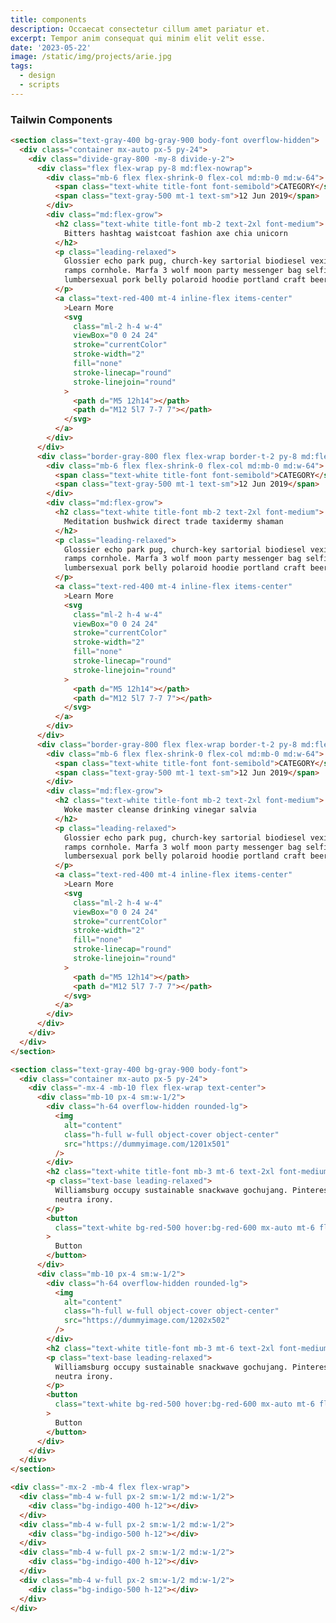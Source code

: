 ```yaml
---
title: components
description: Occaecat consectetur cillum amet pariatur et.
excerpt: Tempor anim consequat qui minim elit velit esse.
date: '2023-05-22'
image: /static/img/projects/arie.jpg
tags:
  - design
  - scripts
---
```


### Tailwin Components

<Space />

```html
<section class="text-gray-400 bg-gray-900 body-font overflow-hidden">
  <div class="container mx-auto px-5 py-24">
    <div class="divide-gray-800 -my-8 divide-y-2">
      <div class="flex flex-wrap py-8 md:flex-nowrap">
        <div class="mb-6 flex flex-shrink-0 flex-col md:mb-0 md:w-64">
          <span class="text-white title-font font-semibold">CATEGORY</span>
          <span class="text-gray-500 mt-1 text-sm">12 Jun 2019</span>
        </div>
        <div class="md:flex-grow">
          <h2 class="text-white title-font mb-2 text-2xl font-medium">
            Bitters hashtag waistcoat fashion axe chia unicorn
          </h2>
          <p class="leading-relaxed">
            Glossier echo park pug, church-key sartorial biodiesel vexillologist pop-up snackwave
            ramps cornhole. Marfa 3 wolf moon party messenger bag selfies, poke vaporware kombucha
            lumbersexual pork belly polaroid hoodie portland craft beer.
          </p>
          <a class="text-red-400 mt-4 inline-flex items-center"
            >Learn More
            <svg
              class="ml-2 h-4 w-4"
              viewBox="0 0 24 24"
              stroke="currentColor"
              stroke-width="2"
              fill="none"
              stroke-linecap="round"
              stroke-linejoin="round"
            >
              <path d="M5 12h14"></path>
              <path d="M12 5l7 7-7 7"></path>
            </svg>
          </a>
        </div>
      </div>
      <div class="border-gray-800 flex flex-wrap border-t-2 py-8 md:flex-nowrap">
        <div class="mb-6 flex flex-shrink-0 flex-col md:mb-0 md:w-64">
          <span class="text-white title-font font-semibold">CATEGORY</span>
          <span class="text-gray-500 mt-1 text-sm">12 Jun 2019</span>
        </div>
        <div class="md:flex-grow">
          <h2 class="text-white title-font mb-2 text-2xl font-medium">
            Meditation bushwick direct trade taxidermy shaman
          </h2>
          <p class="leading-relaxed">
            Glossier echo park pug, church-key sartorial biodiesel vexillologist pop-up snackwave
            ramps cornhole. Marfa 3 wolf moon party messenger bag selfies, poke vaporware kombucha
            lumbersexual pork belly polaroid hoodie portland craft beer.
          </p>
          <a class="text-red-400 mt-4 inline-flex items-center"
            >Learn More
            <svg
              class="ml-2 h-4 w-4"
              viewBox="0 0 24 24"
              stroke="currentColor"
              stroke-width="2"
              fill="none"
              stroke-linecap="round"
              stroke-linejoin="round"
            >
              <path d="M5 12h14"></path>
              <path d="M12 5l7 7-7 7"></path>
            </svg>
          </a>
        </div>
      </div>
      <div class="border-gray-800 flex flex-wrap border-t-2 py-8 md:flex-nowrap">
        <div class="mb-6 flex flex-shrink-0 flex-col md:mb-0 md:w-64">
          <span class="text-white title-font font-semibold">CATEGORY</span>
          <span class="text-gray-500 mt-1 text-sm">12 Jun 2019</span>
        </div>
        <div class="md:flex-grow">
          <h2 class="text-white title-font mb-2 text-2xl font-medium">
            Woke master cleanse drinking vinegar salvia
          </h2>
          <p class="leading-relaxed">
            Glossier echo park pug, church-key sartorial biodiesel vexillologist pop-up snackwave
            ramps cornhole. Marfa 3 wolf moon party messenger bag selfies, poke vaporware kombucha
            lumbersexual pork belly polaroid hoodie portland craft beer.
          </p>
          <a class="text-red-400 mt-4 inline-flex items-center"
            >Learn More
            <svg
              class="ml-2 h-4 w-4"
              viewBox="0 0 24 24"
              stroke="currentColor"
              stroke-width="2"
              fill="none"
              stroke-linecap="round"
              stroke-linejoin="round"
            >
              <path d="M5 12h14"></path>
              <path d="M12 5l7 7-7 7"></path>
            </svg>
          </a>
        </div>
      </div>
    </div>
  </div>
</section>
```

<Space />

```html
<section class="text-gray-400 bg-gray-900 body-font">
  <div class="container mx-auto px-5 py-24">
    <div class="-mx-4 -mb-10 flex flex-wrap text-center">
      <div class="mb-10 px-4 sm:w-1/2">
        <div class="h-64 overflow-hidden rounded-lg">
          <img
            alt="content"
            class="h-full w-full object-cover object-center"
            src="https://dummyimage.com/1201x501"
          />
        </div>
        <h2 class="text-white title-font mb-3 mt-6 text-2xl font-medium">Buy YouTube Videos</h2>
        <p class="text-base leading-relaxed">
          Williamsburg occupy sustainable snackwave gochujang. Pinterest cornhole brunch, slow-carb
          neutra irony.
        </p>
        <button
          class="text-white bg-red-500 hover:bg-red-600 mx-auto mt-6 flex rounded border-0 px-5 py-2 focus:outline-none"
        >
          Button
        </button>
      </div>
      <div class="mb-10 px-4 sm:w-1/2">
        <div class="h-64 overflow-hidden rounded-lg">
          <img
            alt="content"
            class="h-full w-full object-cover object-center"
            src="https://dummyimage.com/1202x502"
          />
        </div>
        <h2 class="text-white title-font mb-3 mt-6 text-2xl font-medium">The Catalyzer</h2>
        <p class="text-base leading-relaxed">
          Williamsburg occupy sustainable snackwave gochujang. Pinterest cornhole brunch, slow-carb
          neutra irony.
        </p>
        <button
          class="text-white bg-red-500 hover:bg-red-600 mx-auto mt-6 flex rounded border-0 px-5 py-2 focus:outline-none"
        >
          Button
        </button>
      </div>
    </div>
  </div>
</section>
```

<Space />

```html
<div class="-mx-2 -mb-4 flex flex-wrap">
  <div class="mb-4 w-full px-2 sm:w-1/2 md:w-1/2">
    <div class="bg-indigo-400 h-12"></div>
  </div>
  <div class="mb-4 w-full px-2 sm:w-1/2 md:w-1/2">
    <div class="bg-indigo-500 h-12"></div>
  </div>
  <div class="mb-4 w-full px-2 sm:w-1/2 md:w-1/2">
    <div class="bg-indigo-400 h-12"></div>
  </div>
  <div class="mb-4 w-full px-2 sm:w-1/2 md:w-1/2">
    <div class="bg-indigo-500 h-12"></div>
  </div>
</div>
```
